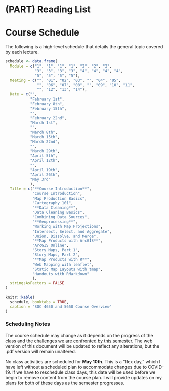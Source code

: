 # (PART) Reading List {-}

# Course Schedule

The following is a high-level schedule that details the general topic covered by each lecture.

```r
schedule <- data.frame(
  Module = c("1", "1", "1", "1", "2", "2", "2",
             "3", "3", "3", "3", "4", "4", "4", "4",
             "5", "5", "5", "5"),
  Meeting = c("", "01", "02", "03", "", "04", "05",
              "", "06", "07", "08", "", "09", "10", "11",
              "", "12", "13", "14"),
  Date = c("", 
           "February 1st",
           "February 8th",
           "February 15th",
           "",
           "February 22nd",
           "March 1st",
           "",
           "March 8th",
           "March 15th",
           "March 22nd",
           "",
           "March 29th",
           "April 5th",
           "April 12th",
           "",
           "April 19th",
           "April 26th",
           "May 3rd"
           ),
  Title = c("**Course Introduction**",
            "Course Introduction",
            "Map Production Basics",
            "Cartography 101",
            "**Data Cleaning**",
            "Data Cleaning Basics",
            "Combining Data Sources",
            "**Geoprocessing**",
            "Working with Map Projections",
            "Intersect, Select, and Aggregate",
            "Union, Dissolve, and Merge",
            "**Map Products with ArcGIS**",
            "ArcGIS Online",
            "Story Maps, Part 1",
            "Story Maps, Part 2",
            "**Map Products with R**",
            "Web Mapping with leaflet",
            "Static Map Layouts with tmap",
            "Handouts with RMarkdown"
            ),
  stringsAsFactors = FALSE
)

knitr::kable(
  schedule, booktabs = TRUE,
  caption = "SOC 4650 and 5650 Course Overview"
)
```

### Scheduling Notes

The course schedule may change as it depends on the progress of the class and the <a href = "https://slu-soc5650.github.io/covid19" target = "_blank">challenges we are confronted by this semester</a>. The web version of this document will be updated to reflect any alterations, but the .pdf version will remain unaltered.

No class activities are scheduled for **May 10th**. This is a “flex day,” which I have left without a scheduled plan to accommodate changes due to COVID-19. If we have to reschedule class days, this date will be used before we begin to remove content from the course plan. I will provide updates on my plans for both of these days as the semester progresses.
